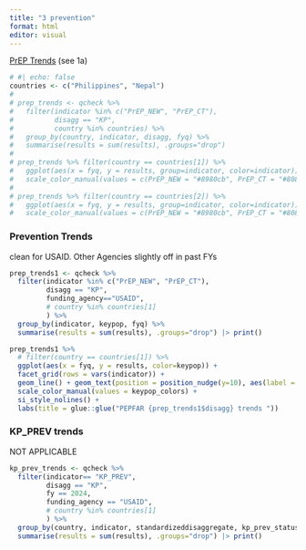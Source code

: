 ```yaml
---
title: "3 prevention"
format: html
editor: visual
---
```


[PrEP Trends](https://tableau.usaid.gov/views/KeyPopulationsDashboard/2_fPrEPTrends?:showAppBanner=false&:display_count=n&:showVizHome=n&:origin=viz_share_link) (see 1a)

```r
# #| echo: false
countries <- c("Philippines", "Nepal")
# 
# prep_trends <- qcheck %>%
#   filter(indicator %in% c("PrEP_NEW", "PrEP_CT"),
#          disagg == "KP",
#          country %in% countries) %>%
#   group_by(country, indicator, disagg, fyq) %>%
#   summarise(results = sum(results), .groups="drop") 
# 
# prep_trends %>% filter(country == countries[1]) %>%
#   ggplot(aes(x = fyq, y = results, group=indicator, color=indicator)) + geom_line() + geom_text(position = position_nudge(y=10), aes(label = results)) +
#   scale_color_manual(values = c(PrEP_NEW = "#8980cb", PrEP_CT = "#808080")) + si_style_nolines() + labs(title = glue::glue("PEPFAR {countries[1]} {prep_trends$disagg} trends "))
# 
# prep_trends %>% filter(country == countries[2]) %>%
#   ggplot(aes(x = fyq, y = results, group=indicator, color=indicator)) + geom_line() + geom_text(position = position_nudge(y=30), aes(label = results)) +
#   scale_color_manual(values = c(PrEP_NEW = "#8980cb", PrEP_CT = "#808080")) + si_style_nolines() + labs(title = glue::glue("PEPFAR {countries[2]} {prep_trends$disagg} trends "))
```

### Prevention Trends

clean for USAID. Other Agencies slightly off in past FYs

```r
prep_trends1 <- qcheck %>%
  filter(indicator %in% c("PrEP_NEW", "PrEP_CT"),
         disagg == "KP",
         funding_agency=="USAID",
         # country %in% countries[1]
         ) %>%
  group_by(indicator, keypop, fyq) %>%
  summarise(results = sum(results), .groups="drop") |> print()

prep_trends1 %>% 
  # filter(country == countries[1]) %>%
  ggplot(aes(x = fyq, y = results, color=keypop)) + 
  facet_grid(rows = vars(indicator)) +
  geom_line() + geom_text(position = position_nudge(y=10), aes(label = results)) +
  scale_color_manual(values = keypop_colors) + 
  si_style_nolines() + 
  labs(title = glue::glue("PEPFAR {prep_trends1$disagg} trends "))
```

### KP_PREV trends

NOT APPLICABLE

```r
kp_prev_trends <- qcheck %>%
  filter(indicator== "KP_PREV",
         disagg == "KP",
         fy == 2024,
         funding_agency == "USAID",
         # country %in% countries[1]
         ) %>% 
  group_by(country, indicator, standardizeddisaggregate, kp_prev_status, fyq) %>%
  summarise(results = sum(results), .groups="drop") |> print()
```

## 
